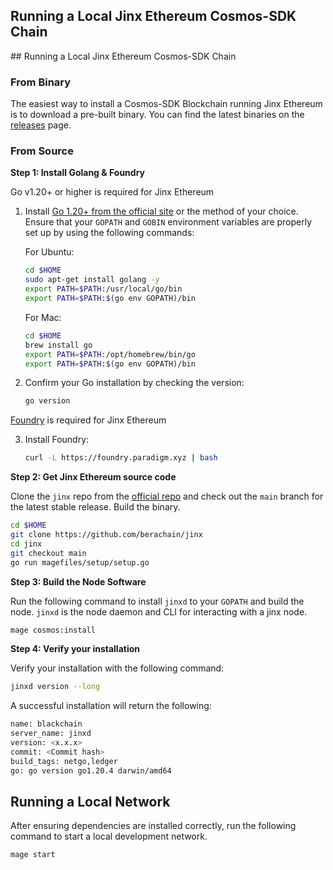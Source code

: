 ## Running a Local Jinx Ethereum Cosmos-SDK Chain

<div className="steps-container">
## Running a Local Jinx Ethereum Cosmos-SDK Chain

### From Binary

The easiest way to install a Cosmos-SDK Blockchain running Jinx Ethereum is to download a pre-built binary. You can find the latest binaries on the [releases](https://github.com/berachain/jinx/releases) page.

### From Source

**Step 1: Install Golang & Foundry**

Go v1.20+ or higher is required for Jinx Ethereum

1. Install [Go 1.20+ from the official site](https://go.dev/dl/) or the method of your choice. Ensure that your `GOPATH` and `GOBIN` environment variables are properly set up by using the following commands:

   For Ubuntu:

   ```sh
   cd $HOME
   sudo apt-get install golang -y
   export PATH=$PATH:/usr/local/go/bin
   export PATH=$PATH:$(go env GOPATH)/bin
   ```

   For Mac:

   ```sh
   cd $HOME
   brew install go
   export PATH=$PATH:/opt/homebrew/bin/go
   export PATH=$PATH:$(go env GOPATH)/bin
   ```

2. Confirm your Go installation by checking the version:

   ```sh
   go version
   ```

[Foundry](https://book.getfoundry.sh/getting-started/installation) is required for Jinx Ethereum

3. Install Foundry:

   ```sh
   curl -L https://foundry.paradigm.xyz | bash
   ```

**Step 2: Get Jinx Ethereum source code**

Clone the `jinx` repo from the [official repo](https://github.com/berachain/jinx/) and check
out the `main` branch for the latest stable release.
Build the binary.

```bash
cd $HOME
git clone https://github.com/berachain/jinx
cd jinx
git checkout main
go run magefiles/setup/setup.go
```

**Step 3: Build the Node Software**

Run the following command to install `jinxd` to your `GOPATH` and build the node. `jinxd` is the node daemon and CLI for interacting with a jinx node.

```bash
mage cosmos:install
```

**Step 4: Verify your installation**

Verify your installation with the following command:

```bash
jinxd version --long
```

A successful installation will return the following:

```bash
name: blackchain
server_name: jinxd
version: <x.x.x>
commit: <Commit hash>
build_tags: netgo,ledger
go: go version go1.20.4 darwin/amd64
```

## Running a Local Network

After ensuring dependencies are installed correctly, run the following command to start a local development network.

```bash
mage start
```

</div>
